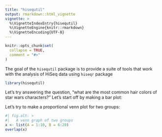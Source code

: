 ```yaml
---
title: "hisequtil"
output: rmarkdown::html_vignette
vignette: >
  %\VignetteIndexEntry{hisequtil}
  %\VignetteEngine{knitr::rmarkdown}
  %\VignetteEncoding{UTF-8}
---
```


```r
knitr::opts_chunk$set(
  collapse = TRUE,
  comment = "#>"
)
```

The goal of the `hisequtil` package is to provide a suite of tools that work with the 
analysis of HiSeq data using `hiseqr` package

```r
library(hisequtil)
```
Let's try answering the question, "what are the most common hair colors of star wars characters?" Let's start off by making a bar plot:

Let's try to make a proportional venn plot for two groups:

```r
#| fig.alt: >
#|   A venn graph of two groups
x <- list(A = 1:10, B = 6:20)
overlap(x)
```
